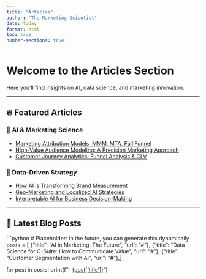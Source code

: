 ```yaml
---
title: "Articles"
author: "The Marketing Scientist"
date: today
format: html
toc: true
number-sections: true
---
```


# Welcome to the Articles Section

Here you'll find insights on AI, data science, and marketing innovation.

---

## 🔥 Featured Articles

### 🚀 AI & Marketing Science
- [Marketing Attribution Models: MMM, MTA, Full Funnel](#)
- [High-Value Audience Modeling: A Precision Marketing Approach](#)
- [Customer Journey Analytics: Funnel Analysis & CLV](#)

### 🎯 Data-Driven Strategy
- [How AI is Transforming Brand Measurement](#)
- [Geo-Marketing and Localized AI Strategies](#)
- [Interpretable AI for Business Decision-Making](#)

---

## 📝 Latest Blog Posts
```python
# Placeholder: In the future, you can generate this dynamically
posts = [
    {"title": "AI in Marketing: The Future", "url": "#"},
    {"title": "Data Science for C-Suite: How to Communicate Value", "url": "#"},
    {"title": "Customer Segmentation with AI", "url": "#"},
]

for post in posts:
    print(f"- [{post['title']}]({post['url']})")

